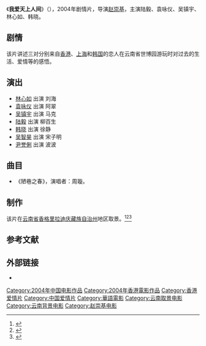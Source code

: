 {{电影信息框
| 片名     = 我爱天上人间
| 电影原名 = ''{{lang|en|Love Trilogy}}''
| 图像     = Love Trilogy poster.jpg
| 图像说明 = 海报
| 导演     = [[赵崇基|赵崇基]]
| 监制     = 
| 制片     = 
| 编剧     = 林爱华
| 剧本     = 
| 原著     = 
| 主演     = 陆毅<br>袁咏仪<br>吴镇宇<br>林心如<br>韩晓
| 主题曲   = 
| 片头曲   = 
| 片尾曲   = 
| 配乐     = 
| 摄影     = 
| 剪辑     = 
| 制片商   = 东方电影有限公司<br>广州市电影公司<br>中国电影集团北京电影制片厂
| 发行商   = 中国电影集团公司
| 上映日期 = {{Film date|2004|2|5|中国大陆|2004|2|11|香港和台湾||2008|5|10|韩国}}<ref>{{cite web |url=http://ent.sina.com.cn/m/c/2004-02-05/1856292950.html |title=《我爱天上人间》5日首映 陆毅林心如谈合作 |date=2004-02-05 |accessdate=2014-03-21 |work=新浪 |archive-date=2019-09-25 |archive-url=https://web.archive.org/web/20190925094927/http://ent.sina.com.cn/m/c/2004-02-05/1856292950.html |dead-url=no }}</ref>
| 片长     = 106分钟
| 产地     = {{CHNML}}<br>{{HK}}
| 语言     = 普通话
| 预算     = 
| 票房     = 
| 前集     = 
| 续集     = 
}}
《'''我爱天上人间'''》（{{lang-en|''Love Trilogy''}}），2004年剧情片，导演[[赵崇基|赵崇基]]，主演陆毅、袁咏仪、吴镇宇、林心如、韩晓。

==剧情==
该片讲述三对分别来自[[香港|香港]]、[[上海市|上海]]和[[韩国|韩国]]的恋人在云南省世博园游玩时对过去的生活、爱情等的感悟。

== 演出 ==
*[[林心如|林心如]] 出演 刘海
*[[袁咏仪|袁咏仪]] 出演 阿翠
*[[吴镇宇|吴镇宇]] 出演 马克
*[[陆毅|陆毅]] 出演 柳百生
*[[韩晓|韩晓]] 出演 徐静
*[[吴智昊|吴智昊]] 出演 宋子明
*[[尹誉俐|尹誉俐]] 出演 波波

== 曲目 ==
*《陋巷之春》，演唱者：周璇。

==制作==
该片在[[云南省|云南省]][[香格里拉|香格里拉]][[迪庆藏族自治州|迪庆藏族自治州]]地区取景。<ref>{{cite web |url=http://ent.sina.com.cn/m/c/2003-05-02/1055147963.html |title=林心如陆毅憔悴赶拍《我爱天上人间》 |date=2003-05-02 |work=新浪 |access-date=2014-03-21 |archive-date=2019-09-29 |archive-url=https://web.archive.org/web/20190929103106/http://ent.sina.com.cn/m/c/2003-05-02/1055147963.html |dead-url=no }}</ref><ref>{{cite web |url=http://ent.enorth.com.cn/system/2004/01/30/000723977.shtml |title=《我爱天上人间》热拍 林心如陆毅云南玩浪漫 |accessdate=2014-03-21 |date=2004-01-30 |work=北方网 |archive-date=2019-09-23 |archive-url=https://web.archive.org/web/20190923163533/http://ent.enorth.com.cn/system/2004/01/30/000723977.shtml |dead-url=no }}</ref><ref>{{cite web |url=http://ent.enorth.com.cn/system/2003/04/11/000542973.shtml |title=“天上人间”云南开机 林心如袁咏仪耍大牌？ |accessdate=2014-03-21 |date=2003-04-11 |work=北方网 |archive-date=2019-09-18 |archive-url=https://web.archive.org/web/20190918100011/http://ent.enorth.com.cn/system/2003/04/11/000542973.shtml |dead-url=no }}</ref>

==参考文献==
{{reflist}}

== 外部链接==
* {{douban}}

{{DEFAULTSORT:Wo我}}
[[Category:2004年中国电影作品|Category:2004年中国电影作品]]
[[Category:2004年香港電影作品|Category:2004年香港電影作品]]
[[Category:香港爱情片|Category:香港爱情片]]
[[Category:中国爱情片|Category:中国爱情片]]
[[Category:華語電影|Category:華語電影]]
[[Category:云南取景电影|Category:云南取景电影]]
[[Category:云南背景电影|Category:云南背景电影]]
[[Category:赵崇基电影|Category:赵崇基电影]]